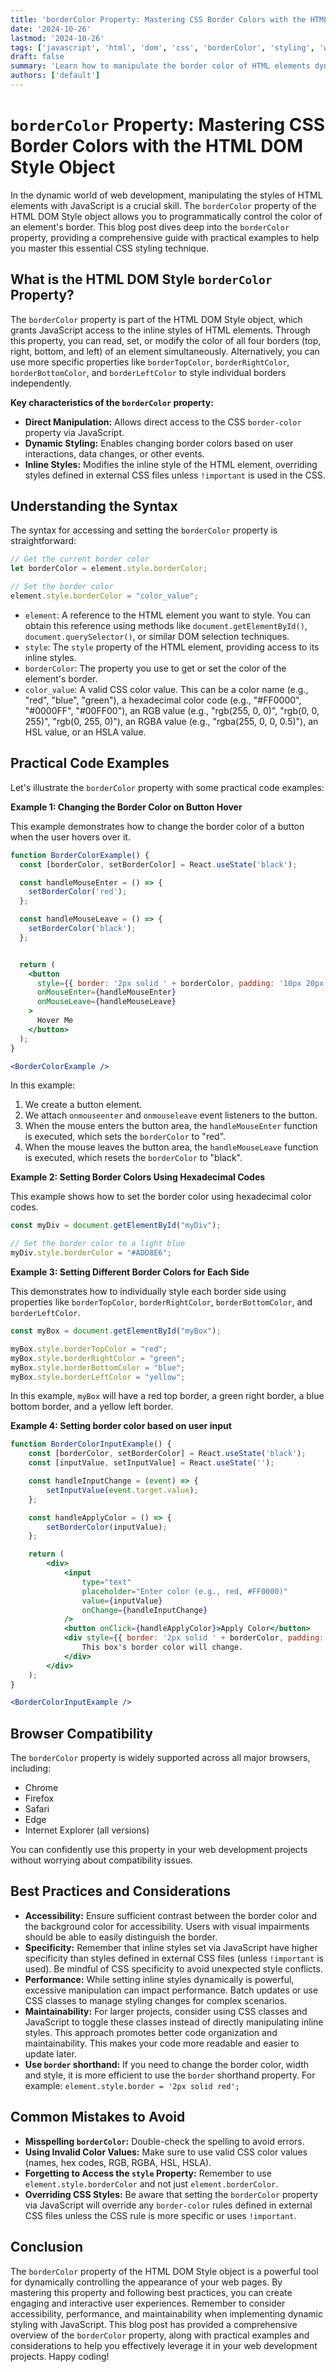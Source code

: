 ```yaml
---
title: 'borderColor Property: Mastering CSS Border Colors with the HTML DOM Style Object'
date: '2024-10-26'
lastmod: '2024-10-26'
tags: ['javascript', 'html', 'dom', 'css', 'borderColor', 'styling', 'web development', 'front-end']
draft: false
summary: 'Learn how to manipulate the border color of HTML elements dynamically using JavaScript and the borderColor property of the HTML DOM Style Object.  Includes detailed explanations, code examples, and best practices for effective CSS styling.'
authors: ['default']
---
```


# `borderColor` Property: Mastering CSS Border Colors with the HTML DOM Style Object

In the dynamic world of web development, manipulating the styles of HTML elements with JavaScript is a crucial skill.  The `borderColor` property of the HTML DOM Style object allows you to programmatically control the color of an element's border. This blog post dives deep into the `borderColor` property, providing a comprehensive guide with practical examples to help you master this essential CSS styling technique.

## What is the HTML DOM Style `borderColor` Property?

The `borderColor` property is part of the HTML DOM Style object, which grants JavaScript access to the inline styles of HTML elements. Through this property, you can read, set, or modify the color of all four borders (top, right, bottom, and left) of an element simultaneously.  Alternatively, you can use more specific properties like `borderTopColor`, `borderRightColor`, `borderBottomColor`, and `borderLeftColor` to style individual borders independently.

**Key characteristics of the `borderColor` property:**

*   **Direct Manipulation:**  Allows direct access to the CSS `border-color` property via JavaScript.
*   **Dynamic Styling:** Enables changing border colors based on user interactions, data changes, or other events.
*   **Inline Styles:** Modifies the inline style of the HTML element, overriding styles defined in external CSS files unless `!important` is used in the CSS.

## Understanding the Syntax

The syntax for accessing and setting the `borderColor` property is straightforward:

```javascript
// Get the current border color
let borderColor = element.style.borderColor;

// Set the border color
element.style.borderColor = "color_value";
```

*   `element`:  A reference to the HTML element you want to style.  You can obtain this reference using methods like `document.getElementById()`, `document.querySelector()`, or similar DOM selection techniques.
*   `style`:  The `style` property of the HTML element, providing access to its inline styles.
*   `borderColor`: The property you use to get or set the color of the element's border.
*   `color_value`: A valid CSS color value.  This can be a color name (e.g., "red", "blue", "green"), a hexadecimal color code (e.g., "#FF0000", "#0000FF", "#00FF00"), an RGB value (e.g., "rgb(255, 0, 0)", "rgb(0, 0, 255)", "rgb(0, 255, 0)"), an RGBA value (e.g., "rgba(255, 0, 0, 0.5)"), an HSL value, or an HSLA value.

## Practical Code Examples

Let's illustrate the `borderColor` property with some practical code examples:

**Example 1: Changing the Border Color on Button Hover**

This example demonstrates how to change the border color of a button when the user hovers over it.

```jsx live
function BorderColorExample() {
  const [borderColor, setBorderColor] = React.useState('black');

  const handleMouseEnter = () => {
    setBorderColor('red');
  };

  const handleMouseLeave = () => {
    setBorderColor('black');
  };


  return (
    <button
      style={{ border: '2px solid ' + borderColor, padding: '10px 20px', backgroundColor: 'white', color: 'black', cursor: 'pointer' }}
      onMouseEnter={handleMouseEnter}
      onMouseLeave={handleMouseLeave}
    >
      Hover Me
    </button>
  );
}

<BorderColorExample />
```

In this example:

1.  We create a button element.
2.  We attach `onmouseenter` and `onmouseleave` event listeners to the button.
3.  When the mouse enters the button area, the `handleMouseEnter` function is executed, which sets the `borderColor` to "red".
4.  When the mouse leaves the button area, the `handleMouseLeave` function is executed, which resets the `borderColor` to "black".

**Example 2: Setting Border Colors Using Hexadecimal Codes**

This example shows how to set the border color using hexadecimal color codes.

```javascript
const myDiv = document.getElementById("myDiv");

// Set the border color to a light blue
myDiv.style.borderColor = "#ADD8E6";
```

**Example 3: Setting Different Border Colors for Each Side**

This demonstrates how to individually style each border side using properties like `borderTopColor`, `borderRightColor`, `borderBottomColor`, and `borderLeftColor`.

```javascript
const myBox = document.getElementById("myBox");

myBox.style.borderTopColor = "red";
myBox.style.borderRightColor = "green";
myBox.style.borderBottomColor = "blue";
myBox.style.borderLeftColor = "yellow";
```

In this example, `myBox` will have a red top border, a green right border, a blue bottom border, and a yellow left border.

**Example 4:  Setting border color based on user input**

```jsx live
function BorderColorInputExample() {
    const [borderColor, setBorderColor] = React.useState('black');
    const [inputValue, setInputValue] = React.useState('');

    const handleInputChange = (event) => {
        setInputValue(event.target.value);
    };

    const handleApplyColor = () => {
        setBorderColor(inputValue);
    };

    return (
        <div>
            <input
                type="text"
                placeholder="Enter color (e.g., red, #FF0000)"
                value={inputValue}
                onChange={handleInputChange}
            />
            <button onClick={handleApplyColor}>Apply Color</button>
            <div style={{ border: '2px solid ' + borderColor, padding: '20px', marginTop: '10px' }}>
                This box's border color will change.
            </div>
        </div>
    );
}

<BorderColorInputExample />
```

## Browser Compatibility

The `borderColor` property is widely supported across all major browsers, including:

*   Chrome
*   Firefox
*   Safari
*   Edge
*   Internet Explorer (all versions)

You can confidently use this property in your web development projects without worrying about compatibility issues.

## Best Practices and Considerations

*   **Accessibility:** Ensure sufficient contrast between the border color and the background color for accessibility.  Users with visual impairments should be able to easily distinguish the border.
*   **Specificity:**  Remember that inline styles set via JavaScript have higher specificity than styles defined in external CSS files (unless `!important` is used). Be mindful of CSS specificity to avoid unexpected style conflicts.
*   **Performance:** While setting inline styles dynamically is powerful, excessive manipulation can impact performance. Batch updates or use CSS classes to manage styling changes for complex scenarios.
*   **Maintainability:** For larger projects, consider using CSS classes and JavaScript to toggle these classes instead of directly manipulating inline styles. This approach promotes better code organization and maintainability.  This makes your code more readable and easier to update later.
*   **Use `border` shorthand:** If you need to change the border color, width and style, it is more efficient to use the `border` shorthand property.  For example: `element.style.border = '2px solid red';`

## Common Mistakes to Avoid

*   **Misspelling `borderColor`:**  Double-check the spelling to avoid errors.
*   **Using Invalid Color Values:** Make sure to use valid CSS color values (names, hex codes, RGB, RGBA, HSL, HSLA).
*   **Forgetting to Access the `style` Property:**  Remember to use `element.style.borderColor` and not just `element.borderColor`.
*   **Overriding CSS Styles:** Be aware that setting the `borderColor` property via JavaScript will override any `border-color` rules defined in external CSS files unless the CSS rule is more specific or uses `!important`.

## Conclusion

The `borderColor` property of the HTML DOM Style object is a powerful tool for dynamically controlling the appearance of your web pages. By mastering this property and following best practices, you can create engaging and interactive user experiences.  Remember to consider accessibility, performance, and maintainability when implementing dynamic styling with JavaScript. This blog post has provided a comprehensive overview of the `borderColor` property, along with practical examples and considerations to help you effectively leverage it in your web development projects. Happy coding!